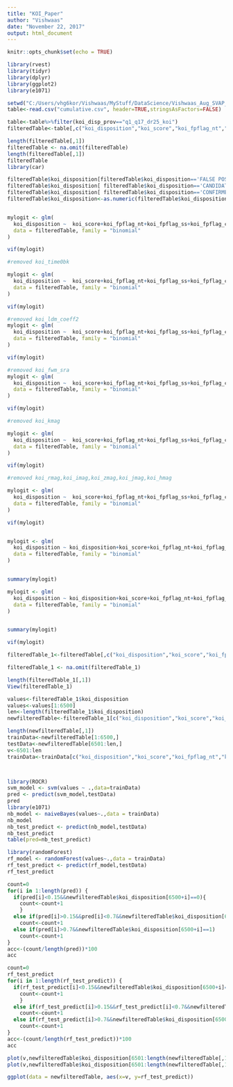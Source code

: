 ```yaml
---
title: "KOI_Paper"
author: "Vishwaas"
date: "November 22, 2017"
output: html_document
---
```


```r
knitr::opts_chunk$set(echo = TRUE)
```

```r
library(rvest)
library(tidyr)
library(dplyr)
library(ggplot2)
library(e1071)
```

```r
setwd("C:/Users/vhg6kor/Vishwaas/MyStuff/DataScience/Vishwaas_Aug_SVAP_Lab")
table<-read.csv("cumulative.csv", header=TRUE,stringsAsFactors=FALSE)
```

```r
table<-table%>%filter(koi_disp_prov=="q1_q17_dr25_koi")
filteredTable<-table[,c("koi_disposition","koi_score","koi_fpflag_nt","koi_fpflag_ss","koi_fpflag_co","koi_fpflag_ec","koi_time0bk","koi_time0","koi_impact","koi_duration","koi_depth","koi_ror","koi_srho","koi_prad","koi_sma","koi_incl","koi_teq","koi_dor","koi_ldm_coeff2","koi_ldm_coeff1","koi_max_sngle_ev","koi_max_mult_ev","koi_model_snr","koi_count","koi_num_transits","koi_tce_plnt_num","koi_quarters","koi_bin_oedp_sig","koi_steff","koi_slogg","koi_smet","koi_srad","koi_smass","ra","koi_gmag","koi_rmag","koi_imag","koi_zmag","koi_jmag","koi_hmag","koi_kmag","koi_fwm_stat_sig","koi_fwm_sra","koi_fwm_sdec","koi_fwm_srao","koi_fwm_sdeco","koi_fwm_prao","koi_fwm_pdeco","koi_dicco_mra","koi_dicco_mdec","koi_dicco_msky","koi_dikco_mra","koi_dikco_mdec","koi_dikco_msky")]

length(filteredTable[,1])
filteredTable <- na.omit(filteredTable)
length(filteredTable[,1])
filteredTable
library(car)

filteredTable$koi_disposition[filteredTable$koi_disposition=='FALSE POSITIVE']<-1
filteredTable$koi_disposition[ filteredTable$koi_disposition=='CANDIDATE']<-0.5
filteredTable$koi_disposition[ filteredTable$koi_disposition=='CONFIRMED']<-0
filteredTable$koi_disposition<-as.numeric(filteredTable$koi_disposition)


mylogit <- glm(
  koi_disposition ~  koi_score+koi_fpflag_nt+koi_fpflag_ss+koi_fpflag_co+koi_fpflag_ec+koi_time0bk+koi_time0+koi_impact+koi_duration+koi_depth+koi_ror+koi_srho+koi_prad+koi_sma+koi_incl+koi_teq+koi_dor+koi_ldm_coeff2+koi_ldm_coeff1+koi_max_sngle_ev+koi_max_mult_ev+koi_model_snr+koi_count+koi_num_transits+koi_tce_plnt_num+koi_quarters+koi_bin_oedp_sig+koi_steff+koi_slogg+koi_smet+koi_srad+koi_smass+ra+koi_gmag+koi_rmag+koi_imag+koi_zmag+koi_jmag+koi_hmag+koi_kmag+koi_fwm_stat_sig+koi_fwm_sra+koi_fwm_sdec+koi_fwm_srao+koi_fwm_sdeco+koi_fwm_prao+koi_fwm_pdeco+koi_dicco_mra+koi_dicco_mdec+koi_dicco_msky+koi_dikco_mra+koi_dikco_mdec+koi_dikco_msky, 
  data = filteredTable, family = "binomial"
)

vif(mylogit)

#removed koi_time0bk

mylogit <- glm(
  koi_disposition ~  koi_score+koi_fpflag_nt+koi_fpflag_ss+koi_fpflag_co+koi_fpflag_ec+koi_time0+koi_impact+koi_duration+koi_depth+koi_ror+koi_srho+koi_prad+koi_sma+koi_incl+koi_teq+koi_dor+koi_ldm_coeff2+koi_ldm_coeff1+koi_max_sngle_ev+koi_max_mult_ev+koi_model_snr+koi_count+koi_num_transits+koi_tce_plnt_num+koi_quarters+koi_bin_oedp_sig+koi_steff+koi_slogg+koi_smet+koi_srad+koi_smass+ra+koi_gmag+koi_rmag+koi_imag+koi_zmag+koi_jmag+koi_hmag+koi_kmag+koi_fwm_stat_sig+koi_fwm_sra+koi_fwm_sdec+koi_fwm_srao+koi_fwm_sdeco+koi_fwm_prao+koi_fwm_pdeco+koi_dicco_mra+koi_dicco_mdec+koi_dicco_msky+koi_dikco_mra+koi_dikco_mdec+koi_dikco_msky, 
  data = filteredTable, family = "binomial"
)

vif(mylogit)

#removed koi_ldm_coeff2
mylogit <- glm(
  koi_disposition ~  koi_score+koi_fpflag_nt+koi_fpflag_ss+koi_fpflag_co+koi_fpflag_ec+koi_time0+koi_impact+koi_duration+koi_depth+koi_ror+koi_srho+koi_prad+koi_sma+koi_incl+koi_teq+koi_dor+koi_ldm_coeff1+koi_max_sngle_ev+koi_max_mult_ev+koi_model_snr+koi_count+koi_num_transits+koi_tce_plnt_num+koi_quarters+koi_bin_oedp_sig+koi_steff+koi_slogg+koi_smet+koi_srad+koi_smass+ra+koi_gmag+koi_rmag+koi_imag+koi_zmag+koi_jmag+koi_hmag+koi_kmag+koi_fwm_stat_sig+koi_fwm_sra+koi_fwm_sdec+koi_fwm_srao+koi_fwm_sdeco+koi_fwm_prao+koi_fwm_pdeco+koi_dicco_mra+koi_dicco_mdec+koi_dicco_msky+koi_dikco_mra+koi_dikco_mdec+koi_dikco_msky, 
  data = filteredTable, family = "binomial"
)

vif(mylogit)

#removed koi_fwm_sra
mylogit <- glm(
  koi_disposition ~  koi_score+koi_fpflag_nt+koi_fpflag_ss+koi_fpflag_co+koi_fpflag_ec+koi_time0+koi_impact+koi_duration+koi_depth+koi_ror+koi_srho+koi_prad+koi_sma+koi_incl+koi_teq+koi_dor+koi_ldm_coeff1+koi_max_sngle_ev+koi_max_mult_ev+koi_model_snr+koi_count+koi_num_transits+koi_tce_plnt_num+koi_quarters+koi_bin_oedp_sig+koi_steff+koi_slogg+koi_smet+koi_srad+koi_smass+ra+koi_gmag+koi_rmag+koi_imag+koi_zmag+koi_jmag+koi_hmag+koi_kmag+koi_fwm_stat_sig+koi_fwm_sdec+koi_fwm_srao+koi_fwm_sdeco+koi_fwm_prao+koi_fwm_pdeco+koi_dicco_mra+koi_dicco_mdec+koi_dicco_msky+koi_dikco_mra+koi_dikco_mdec+koi_dikco_msky, 
  data = filteredTable, family = "binomial"
)

vif(mylogit)

#removed koi_kmag

mylogit <- glm(
  koi_disposition ~  koi_score+koi_fpflag_nt+koi_fpflag_ss+koi_fpflag_co+koi_fpflag_ec+koi_time0+koi_impact+koi_duration+koi_depth+koi_ror+koi_srho+koi_prad+koi_sma+koi_incl+koi_teq+koi_dor+koi_ldm_coeff1+koi_max_sngle_ev+koi_max_mult_ev+koi_model_snr+koi_count+koi_num_transits+koi_tce_plnt_num+koi_quarters+koi_bin_oedp_sig+koi_steff+koi_slogg+koi_smet+koi_srad+koi_smass+ra+koi_gmag+koi_rmag+koi_imag+koi_zmag+koi_jmag+koi_hmag+koi_fwm_stat_sig+koi_fwm_sdec+koi_fwm_srao+koi_fwm_sdeco+koi_fwm_prao+koi_fwm_pdeco+koi_dicco_mra+koi_dicco_mdec+koi_dicco_msky+koi_dikco_mra+koi_dikco_mdec+koi_dikco_msky, 
  data = filteredTable, family = "binomial"
)

vif(mylogit)

#removed koi_rmag,koi_imag,koi_zmag,koi_jmag,koi_hmag

mylogit <- glm(
  koi_disposition ~  koi_score+koi_fpflag_nt+koi_fpflag_ss+koi_fpflag_co+koi_fpflag_ec+koi_time0+koi_impact+koi_duration+koi_depth+koi_ror+koi_srho+koi_prad+koi_sma+koi_incl+koi_teq+koi_dor+koi_ldm_coeff1+koi_max_sngle_ev+koi_max_mult_ev+koi_model_snr+koi_count+koi_num_transits+koi_tce_plnt_num+koi_quarters+koi_bin_oedp_sig+koi_steff+koi_slogg+koi_smet+koi_srad+koi_smass+ra+koi_gmag+koi_fwm_stat_sig+koi_fwm_sdec+koi_fwm_srao+koi_fwm_sdeco+koi_fwm_prao+koi_fwm_pdeco+koi_dicco_mra+koi_dicco_mdec+koi_dicco_msky+koi_dikco_mra+koi_dikco_mdec+koi_dikco_msky, 
  data = filteredTable, family = "binomial"
)

vif(mylogit)


mylogit <- glm(
  koi_disposition ~ koi_disposition+koi_score+koi_fpflag_nt+koi_fpflag_ss+koi_fpflag_co+koi_fpflag_ec+koi_time0+koi_impact+koi_srho+koi_prad+koi_sma+koi_max_sngle_ev+koi_model_snr+koi_count+koi_tce_plnt_num+koi_quarters+koi_smet+koi_gmag+koi_fwm_sdec+koi_dicco_msky, 
  data = filteredTable, family = "binomial"
)


summary(mylogit)

mylogit <- glm(
  koi_disposition ~ koi_disposition+koi_score+koi_fpflag_nt+koi_fpflag_ss+koi_fpflag_co+koi_fpflag_ec+koi_time0+koi_impact+koi_srho+koi_max_sngle_ev+koi_model_snr+koi_count+koi_tce_plnt_num+koi_quarters+koi_smet+koi_fwm_sdec+koi_dicco_msky, 
  data = filteredTable, family = "binomial"
)


summary(mylogit)

vif(mylogit)

filteredTable_1<-filteredTable[,c("koi_disposition","koi_score","koi_fpflag_nt","koi_fpflag_ss","koi_fpflag_co","koi_fpflag_ec","koi_time0","koi_impact","koi_srho","koi_max_sngle_ev","koi_model_snr","koi_count","koi_tce_plnt_num","koi_quarters","koi_smet","koi_fwm_sdec","koi_dicco_msky")]

filteredTable_1 <- na.omit(filteredTable_1)

length(filteredTable_1[,1])
View(filteredTable_1)
```

```r
values<-filteredTable_1$koi_disposition
values<-values[1:6500]
len<-length(filteredTable_1$koi_disposition)
newfilteredTable<-filteredTable_1[c("koi_disposition","koi_score","koi_fpflag_nt","koi_fpflag_ss","koi_fpflag_co","koi_fpflag_ec","koi_time0","koi_impact","koi_srho","koi_max_sngle_ev","koi_model_snr","koi_count","koi_tce_plnt_num","koi_quarters","koi_smet","koi_fwm_sdec","koi_dicco_msky")]

length(newfilteredTable[,1])
trainData<-newfilteredTable[1:6500,]
testData<-newfilteredTable[6501:len,]
v<-6501:len
trainData<-trainData[c("koi_disposition","koi_score","koi_fpflag_nt","koi_fpflag_ss","koi_fpflag_co","koi_fpflag_ec","koi_time0","koi_impact","koi_srho","koi_max_sngle_ev","koi_model_snr","koi_count","koi_tce_plnt_num","koi_quarters","koi_smet","koi_fwm_sdec","koi_dicco_msky")]



library(ROCR)
svm_model <- svm(values ~ .,data=trainData)
pred <- predict(svm_model,testData)
pred
library(e1071)
nb_model <- naiveBayes(values~.,data = trainData)
nb_model
nb_test_predict <- predict(nb_model,testData)
nb_test_predict
table(pred=nb_test_predict)

library(randomForest)
rf_model <- randomForest(values~.,data = trainData)
rf_test_predict <- predict(rf_model,testData)
rf_test_predict
```

```r
count=0
for(i in 1:length(pred)) {
  if(pred[i]<0.15&&newfilteredTable$koi_disposition[6500+i]==0){
    count<-count+1
    }
  else if(pred[i]>0.15&&pred[i]<0.7&&newfilteredTable$koi_disposition[6500+i]==0.5)
    count<-count+1
  else if(pred[i]>0.7&&newfilteredTable$koi_disposition[6500+i]==1)
    count<-count+1
}
acc<-(count/length(pred))*100
acc

count=0
rf_test_predict
for(i in 1:length(rf_test_predict)) {
  if(rf_test_predict[i]<0.15&&newfilteredTable$koi_disposition[6500+i]==0){
    count<-count+1
    }
  else if(rf_test_predict[i]>0.15&&rf_test_predict[i]<0.7&&newfilteredTable$koi_disposition[6500+i]==0.5)
    count<-count+1
  else if(rf_test_predict[i]>0.7&&newfilteredTable$koi_disposition[6500+i]==1)
    count<-count+1
}
acc<-(count/length(rf_test_predict))*100
acc

plot(v,newfilteredTable$koi_disposition[6501:length(newfilteredTable[,1])])+plot(v,rf_test_predict)
plot(v,newfilteredTable$koi_disposition[6501:length(newfilteredTable[,1])])+plot(v,pred)

ggplot(data = newfilteredTable, aes(x=v, y=rf_test_predict))

```
